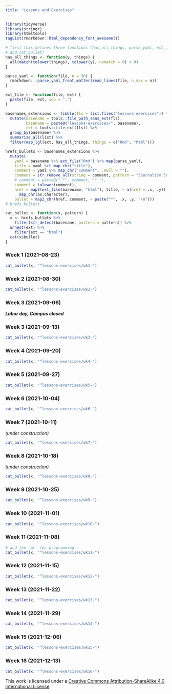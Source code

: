 ```yaml
---
title: "Lessons and Exercises"
---
```


```r
library(tidyverse)
library(stringr)
library(htmltools)
tagList(rmarkdown::html_dependency_font_awesome())
```

```r
# first this defines three functions (has_all_things, parse_yaml, ext_file,  
# and cat_bullet)
has_all_things <- function(y, things) {
  all(match(tolower(things), tolower(y), nomatch = 0) > 0)
}

parse_yaml <- function(file, n = 30) {
  rmarkdown:::parse_yaml_front_matter(read_lines(file, n_max = n))
}

ext_file <- function(file, ext) {
  paste(file, ext, sep = ".")
}
```

```r
basenames_extensions <- tibble(fls = list.files("lessons-exercises")) %>%
  mutate(basename = tools::file_path_sans_ext(fls),
         basename = paste0("lessons-exercises/", basename),
         ext = tools::file_ext(fls)) %>% 
  group_by(basename) %>% 
  summarize_all(list) %>% 
  filter(map_lgl(ext, has_all_things, things = c("Rmd", "html")))

hrefs_bullets <- basenames_extensions %>% 
  mutate(
    yaml = basename %>% ext_file("Rmd") %>% map(parse_yaml),
    title = yaml %>% map_chr("title"),
    comment = yaml %>% map_chr("comment", .null = ""),
    comment = str_remove_all(string = comment, pattern = "Journalism 303: "),
    # comment = paste0("_*", comment, "*_"),
    comment = tolower(comment),
    href = map2(ext_file(basename, "html"), title, ~ a(href = .x, .y)) %>%
      map_chr(as.character),
    bullet = map2_chr(href, comment, ~ paste("*", .x, .y, "\n")))
# hrefs_bullets
```

```r
cat_bullet <- function(x, pattern) {
  x <- hrefs_bullets %>% 
    filter(str_detect(basename, pattern = pattern)) %>%
  unnest(ext) %>%
    filter(ext == "html")
  cat(x$bullet)
}
```


### Week 1 (2021-08-23)

```r
cat_bullet(x, "^lessons-exercises/wk1-")
```


### Week 2 (2021-08-30)

```r
cat_bullet(x, "^lessons-exercises/wk2-")
```

### Week 3 (2021-09-06)

***Labor day, Campus closed***

### Week 3 (2021-09-13)

```r
cat_bullet(x, "^lessons-exercises/wk3-")
```

### Week 4 (2021-09-20)

```r
cat_bullet(x, "^lessons-exercises/wk4-")
```

### Week 5 (2021-09-27)

```r
cat_bullet(x, "^lessons-exercises/wk5-")
```

### Week 6 (2021-10-04)

```r
cat_bullet(x, "^lessons-exercises/wk6-")
```

### Week 7 (2021-10-11)

*(under construction)*

```r
cat_bullet(x, "^lessons-exercises/wk7-")
```

### Week 8 (2021-10-18)

*(under construction)*

```r
cat_bullet(x, "^lessons-exercises/wk8-")
```

### Week 9 (2021-10-25)

```r
cat_bullet(x, "^lessons-exercises/wk9-")
```

### Week 10 (2021-11-01)

```r
cat_bullet(x, "^lessons-exercises/wk10-")
```

### Week 11 (2021-11-08)

```r
# and the `pr` for programming
cat_bullet(x, "^lessons-exercises/wk11-")
```

### Week 12 (2021-11-15)

```r
cat_bullet(x, "^lessons-exercises/wk12-")
```

### Week 13 (2021-11-22)

```r
cat_bullet(x, "^lessons-exercises/wk13-")
```

### Week 14 (2021-11-29)

```r
cat_bullet(x, "^lessons-exercises/wk14-")
```

### Week 15 (2021-12-06)

```r
cat_bullet(x, "^lessons-exercises/wk15-")
```

### Week 16 (2021-12-13)

```r
cat_bullet(x, "^lessons-exercises/wk16-")
```



This work is licensed under a [Creative Commons Attribution-ShareAlike 4.0 International License](https://creativecommons.org/licenses/by-sa/4.0/).

